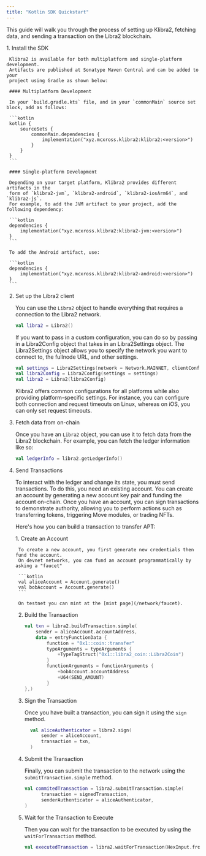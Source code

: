 ```yaml
---
title: "Kotlin SDK Quickstart"
---
```



This guide will walk you through the process of setting up Klibra2,
fetching data, and sending a transaction on the Libra2 blockchain.

<Steps>
  1. Install the SDK

     Klibra2 is available for both multiplatform and single-platform development.
     Artifacts are published at Sonatype Maven Central and can be added to your
     project using Gradle as shown below:

     #### Multiplatform Development

     In your `build.gradle.kts` file, and in your `commonMain` source set block, add as follows:

     ```kotlin
     kotlin {
         sourceSets {
             commonMain.dependencies {
                 implementation("xyz.mcxross.klibra2:klibra2:<version>")
             }
         }
     }
     ```

     #### Single-platform Development

     Depending on your target platform, Klibra2 provides different artifacts in the
     form of `klibra2-jvm`, `klibra2-android`, `klibra2-iosArm64`, and `klibra2-js`.
     For example, to add the JVM artifact to your project, add the following dependency:

     ```kotlin
     dependencies {
         implementation("xyz.mcxross.klibra2:klibra2-jvm:<version>")
     }
     ```

     To add the Android artifact, use:

     ```kotlin
     dependencies {
         implementation("xyz.mcxross.klibra2:klibra2-android:<version>")
     }
     ```

  2. Set up the Libra2 client

     You can use the `Libra2` object to handle everything that requires a connection
     to the Libra2 network.

     ```kotlin
     val libra2 = Libra2()
     ```

     If you want to pass in a custom configuration, you can do so by passing in a
     Libra2Config object that takes in an Libra2Settings object. The Libra2Settings object
     allows you to specify the network you want to connect to, the fullnode URL, and
     other settings.

     ```kotlin
     val settings = Libra2Settings(network = Network.MAINNET, clientConfig = ClientConfig(maxRetries = 10))
     val libra2Config = Libra2Config(settings = settings)
     val libra2 = Libra2(libra2Config)
     ```

     <Aside type="note" emoji="ℹ️">
       Klibra2 offers common configurations for all platforms while also providing
       platform-specific settings. For instance, you can configure both connection
       and request timeouts on Linux, whereas on iOS, you can only set request timeouts.
     </Aside>

  3. Fetch data from on-chain

     Once you have an `Libra2` object, you can use it to fetch data from the Libra2 blockchain.
     For example, you can fetch the ledger information like so:

     ```kotlin
     val ledgerInfo = libra2.getLedgerInfo()
     ```

  4. Send Transactions

     To interact with the ledger and change its state, you must send transactions.
     To do this, you need an existing account. You can create an account by
     generating a new account key pair and funding the account on-chain.
     Once you have an account, you can sign transactions to demonstrate authority,
     allowing you to perform actions such as transferring tokens, triggering Move
     modules, or trading NFTs.

     Here's how you can build a transaction to transfer APT:

     <Steps>
       1. Create an Account

          To create a new account, you first generate new credentials then fund the account.
          On devnet networks, you can fund an account programmatically by asking a "faucet"

          ```kotlin
          val aliceAccount = Account.generate()
          val bobAccount = Account.generate()
          ```

          On testnet you can mint at the [mint page](/network/faucet).

       2. Build the Transaction

          ```kotlin
          val txn = libra2.buildTransaction.simple(
              sender = aliceAccount.accountAddress,
              data = entryFunctionData {
                  function = "0x1::coin::transfer"
                  typeArguments = typeArguments {
                      +TypeTagStruct("0x1::libra2_coin::Libra2Coin")
                  }
                  functionArguments = functionArguments {
                      +bobAccount.accountAddress
                      +U64(SEND_AMOUNT)
                  }
          },)
          ```

       3. Sign the Transaction

          Once you have built a transaction, you can sign it using the `sign` method.

          ```kotlin
            val aliceAuthenticator = libra2.sign(
                sender = aliceAccount,
                transaction = txn,
            )
          ```

       4. Submit the Transaction

          Finally, you can submit the transaction to the network using the `submitTransaction.simple` method.

          ```kotlin
          val commitedTransaction = libra2.submitTransaction.simple(
                transaction = signedTransaction,
                senderAuthenticator = aliceAuthenticator,
          )
          ```

       5. Wait for the Transaction to Execute

          Then you can wait for the transaction to be executed by using the `waitForTransaction` method.

          ```kotlin
          val executedTransaction = libra2.waitForTransaction(HexInput.fromString(commitedTransaction.expect("Transaction failed").hash))
          ```
     </Steps>
</Steps>
